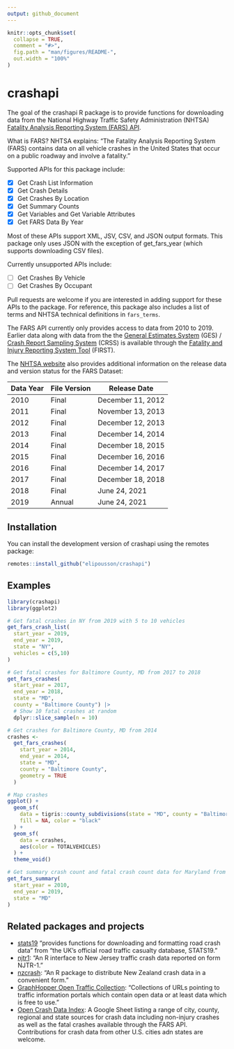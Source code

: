 ```yaml
---
output: github_document
---
```


<!-- README.md is generated from README.Rmd. Please edit that file -->

```r
knitr::opts_chunk$set(
  collapse = TRUE,
  comment = "#>",
  fig.path = "man/figures/README-",
  out.width = "100%"
)
```

# crashapi

<!-- badges: start -->

<!-- badges: end -->

The goal of the crashapi R package is to provide functions for downloading data from the National Highway Traffic Safety Administration (NHTSA) [Fatality Analysis Reporting System (FARS) API](https://crashviewer.nhtsa.dot.gov/CrashAPI/).

What is FARS? NHTSA explains: "The Fatality Analysis Reporting System (FARS) contains data on all vehicle crashes in the United States that occur on a public roadway and involve a fatality."

Supported APIs for this package include:

-   [x] Get Crash List Information
-   [X] Get Crash Details
-   [x] Get Crashes By Location
-   [x] Get Summary Counts
-   [x] Get Variables and Get Variable Attributes
-   [x] Get FARS Data By Year

Most of these APIs support XML, JSV, CSV, and JSON output formats. This package only uses JSON with the exception of get_fars_year (which supports downloading CSV files).

Currently unsupported APIs include:

-   [ ] Get Crashes By Vehicle
-   [ ] Get Crashes By Occupant

Pull requests are welcome if you are interested in adding support for these APIs to the package. For reference, this package also includes a list of terms and NHTSA technical definitions in `fars_terms`.

The FARS API currently only provides access to data from 2010 to 2019. Earlier data along with data from the the [General Estimates System](https://www.nhtsa.gov/national-automotive-sampling-system-nass/nass-general-estimates-system) (GES) / [Crash Report Sampling System](https://www.nhtsa.gov/crash-data-systems/crash-report-sampling-system-crss) (CRSS) is available through the [Fatality and Injury Reporting System Tool](https://cdan.dot.gov/query) (FIRST).

The [NHTSA website](https://www-fars.nhtsa.dot.gov/Help/helplinks.aspx) also provides additional information on the release data and version status for the FARS Dataset:

| Data Year | File Version | Release Date      |
|-----------|--------------|-------------------|
| 2010      | Final        | December 11, 2012 |
| 2011      | Final        | November 13, 2013 |
| 2012      | Final        | December 12, 2013 |
| 2013      | Final        | December 14, 2014 |
| 2014      | Final        | December 18, 2015 |
| 2015      | Final        | December 16, 2016 |
| 2016      | Final        | December 14, 2017 |
| 2017      | Final        | December 18, 2018 |
| 2018      | Final        | June 24, 2021     |
| 2019      | Annual       | June 24, 2021     |

## Installation

You can install the development version of crashapi using the remotes package:

``` r
remotes::install_github("elipousson/crashapi")
```

## Examples

```r
library(crashapi)
library(ggplot2)
```

```r
# Get fatal crashes in NY from 2019 with 5 to 10 vehicles
get_fars_crash_list(
  start_year = 2019,
  end_year = 2019,
  state = "NY",
  vehicles = c(5,10)
)
```

```r
# Get fatal crashes for Baltimore County, MD from 2017 to 2018
get_fars_crashes(
  start_year = 2017,
  end_year = 2018,
  state = "MD",
  county = "Baltimore County") |>
  # Show 10 fatal crashes at random
  dplyr::slice_sample(n = 10)
```

```r
# Get crashes for Baltimore County, MD from 2014
crashes <-
  get_fars_crashes(
    start_year = 2014,
    end_year = 2014,
    state = "MD",
    county = "Baltimore County",
    geometry = TRUE
  )

# Map crashes
ggplot() +
  geom_sf(
    data = tigris::county_subdivisions(state = "MD", county = "Baltimore County"),
    fill = NA, color = "black"
  ) +
  geom_sf(
    data = crashes,
    aes(color = TOTALVEHICLES)
  ) +
  theme_void()
```

```r
# Get summary crash count and fatal crash count data for Maryland from 2010 to 2019
get_fars_summary(
  start_year = 2010,
  end_year = 2019,
  state = "MD"
)
```

## Related packages and projects

-   [stats19](https://github.com/ropensci/stats19) "provides functions for downloading and formatting road crash data" from "the UK's official road traffic casualty database, STATS19."
-   [njtr1](https://github.com/gavinrozzi/njtr1): "An R interface to New Jersey traffic crash data reported on form NJTR-1."
-   [nzcrash](https://github.com/nacnudus/nzcrash): "An R package to distribute New Zealand crash data in a convenient form."
-   [GraphHopper Open Traffic Collection](https://github.com/graphhopper/open-traffic-collection): "Collections of URLs pointing to traffic information portals which contain open data or at least data which is free to use."
-   [Open Crash Data Index](https://docs.google.com/spreadsheets/d/1rmn6GbHNkfWLLDEEmA87iuy2yHdh7hBybCTZiQJEY0k/edit?usp=sharing): A Google Sheet listing a range of city, county, regional and state sources for crash data including non-injury crashes as well as the fatal crashes available through the FARS API. Contributions for crash data from other U.S. cities adn states are welcome.
